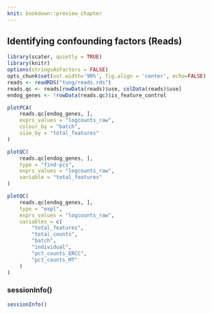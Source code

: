 ```yaml
---
knit: bookdown::preview_chapter
---
```


## Identifying confounding factors (Reads)

```r
library(scater, quietly = TRUE)
library(knitr)
options(stringsAsFactors = FALSE)
opts_chunk$set(out.width='90%', fig.align = 'center', echo=FALSE)
reads <- readRDS("tung/reads.rds")
reads.qc <- reads[rowData(reads)$use, colData(reads)$use]
endog_genes <- !rowData(reads.qc)$is_feature_control
```

```r
plotPCA(
    reads.qc[endog_genes, ],
    exprs_values = "logcounts_raw",
    colour_by = "batch",
    size_by = "total_features"
)
```

```r
plotQC(
    reads.qc[endog_genes, ],
    type = "find-pcs",
    exprs_values = "logcounts_raw",
    variable = "total_features"
)
```

```r
plotQC(
    reads.qc[endog_genes, ],
    type = "expl",
    exprs_values = "logcounts_raw",
    variables = c(
        "total_features",
        "total_counts",
        "batch",
        "individual",
        "pct_counts_ERCC",
        "pct_counts_MT"
    )
)
```

### sessionInfo()

```r
sessionInfo()
```
